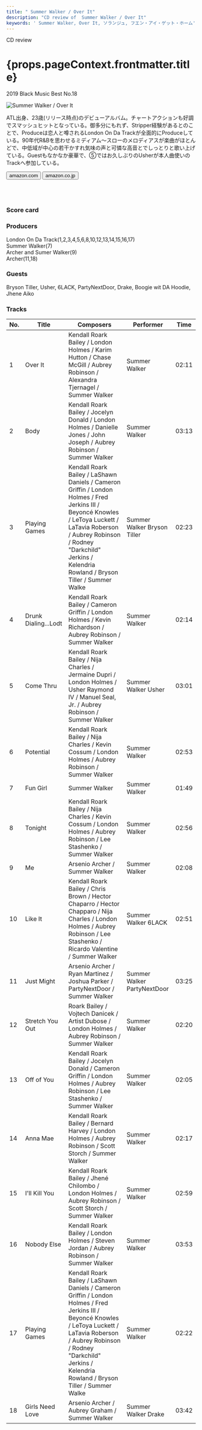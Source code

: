 ```yaml
---
title: " Summer Walker / Over It"
description: "CD review of  Summer Walker / Over It"
keywords: ' Summer Walker, Over It, ソランジュ, フエン・アイ・ゲット・ホーム'
---
```




<p className="largeP">CD review</p>
<h1 className="h1--no--margin">{props.pageContext.frontmatter.title}</h1>
<p className="largeP"><Link to="/best50/2019/">2019 Black Music Best No.18</Link></p>

<Row  className="image-card-group">
	<Column colMd={"4"} colLg={"4"} noGutterMdLeft="">
       <ImageCard>

![ Summer Walker / Over It](../../images/cd/summerwalker1L.jpg) 

</ImageCard>
	</Column>
	<Column colMd={"8"} colLg={"8"} noGutterMdLeft="">
	<p>
	ATL出身、23歳(リリース時点)のデビューアルバム。チャートアクションも好調でスマッシュヒットとなっている。御多分にもれず、Stripper経験があるとのことで、Produceは恋人と噂されるLondon On Da Trackが全面的にProduceしている。90年代R&Bを思わせるミディアム～スローのメロディアスが楽曲がほとんどで、中低域が中心の若干かすれ気味の声と可憐な高音とでしっとりと歌い上げている。Guestもなかなか豪華で、⑤ではお久しぶりのUsherが本人曲使いのTrackへ参加している。
	</p>
	<div>
	  <Button href="https://amzn.to/2Y5Ucde" kind="primary" size="small" renderIcon={ArrowUpRight24}>
      amazon.com
    </Button>
    <Button href="https://amzn.to/3g5lTce" kind="secondary" size="small" renderIcon={ArrowUpRight24}>
      amazon.co.jp
    </Button>
	</div>
	<a href="https://geo.music.apple.com/jp/album/over-it/1481606156?mt=1&app=music&ls=1&at=11lcug" style="display:inline-block;overflow:hidden;background:url(https://linkmaker.itunes.apple.com/ja-jp/lockup.svg?releaseDate=2019-10-04&kind=album&bubble=apple_music&style=mono-black) no-repeat;width:180px;height:45px;"></a>
	<a href="https://geo.music.apple.com/jp/album/over-it/1481606156?app=itunes&at=11lcug" style="display:inline-block;overflow:hidden;background:url(https://linkmaker.itunes.apple.com/ja-jp/badge-lrg.svg?releaseDate=2019-10-04T00:00:00Z&kind=album&bubble=itunes_music) no-repeat;width:140px;height:45px;"></a>
	</Column>
</Row>
<Row >
	<Column colMd={"4"} colLg={"4"} noGutterMdLeft="">
<div>
  <h3>Score card</h3>
	<SliderJS1 value="5" />
  <SliderJS2 value="1" />
	<SliderJS3 value="1" />
  <SliderJS4 value="8" />
</div>
</Column>
<Column colMd={"8"} colLg={"8"} noGutterMdLeft="">
<div>
<h3>Producers</h3>
<p>
London On Da Track(1,2,3,4,5,6,8,10,12,13,14,15,16,17)
<br/>Summer Walker(7)
<br/>Archer and Sumer Walker(9)
<br/>Archer(11,18)
</p>
<h3>Guests</h3>
<p>
	Bryson Tiller, Usher, 6LACK, PartyNextDoor, Drake, Boogie wit DA Hoodie, Jhene Aiko
</p>
</div>
</Column>
</Row>

<h3>Tracks</h3>

| No. |	 Title               	|	 Composers                                                                                                                                                                                                                                          |	 Performer                    |	 Time	|
| --- |	---------------------	| --------------------------------------------------------------------------------------------------------------------------------------------------------------------------------------------------------------------------------------------------- | ----------------------------- | ----- |
|	1	  |	Over It             	| Kendall Roark Bailey / London Holmes / Karim Hutton / Chase McGill / Aubrey Robinson / Alexandra Tjernagel / Summer Walker                                                                                                                          |	Summer Walker                	|	02:11 |
|	2	  |	Body                	| Kendall Roark Bailey / Jocelyn Donald / London Holmes / Danielle Jones / John Joseph / Aubrey Robinson / Summer Walker                                                                                                                              |	Summer Walker                	|	03:13 |
|	3	  |	Playing Games       	| Kendall Roark Bailey / LaShawn Daniels / Cameron Griffin / London Holmes / Fred Jerkins III / Beyoncé Knowles / LeToya Luckett / LaTavia Roberson / Aubrey Robinson / Rodney "Darkchild" Jerkins / Kelendria Rowland / Bryson Tiller / Summer Walke	|	Summer Walker   Bryson Tiller	|	02:23 |
|	4	  |	Drunk Dialing...Lodt	| Kendall Roark Bailey / Cameron Griffin / London Holmes / Kevin Richardson / Aubrey Robinson / Summer Walker                                                                                                                                         |	Summer Walker                	|	02:14 |
|	5	  |	Come Thru           	| Kendall Roark Bailey / Nija Charles / Jermaine Dupri / London Holmes / Usher Raymond IV / Manuel Seal, Jr. / Aubrey Robinson / Summer Walker                                                                                                        |	Summer Walker   Usher        	|	03:01 |
|	6	  |	Potential           	| Kendall Roark Bailey / Nija Charles / Kevin Cossum / London Holmes / Aubrey Robinson / Summer Walker                                                                                                                                                |	Summer Walker                	|	02:53 |
|	7	  |	Fun Girl            	| Summer Walker                                                                                                                                                                                                                                       |	Summer Walker                	|	01:49 |
|	8	  |	Tonight             	| Kendall Roark Bailey / Nija Charles / Kevin Cossum / London Holmes / Aubrey Robinson / Lee Stashenko / Summer Walker                                                                                                                                |	Summer Walker                	|	02:56 |
|	9	  |	Me                  	| Arsenio Archer / Summer Walker                                                                                                                                                                                                                      |	Summer Walker                	|	02:08 |
|	10	|	Like It             	| Kendall Roark Bailey / Chris Brown / Hector Chaparro / Hector Chapparo / Nija Charles / London Holmes / Aubrey Robinson / Lee Stashenko / Ricardo Valentine / Summer Walker                                                                         |	Summer Walker   6LACK        	|	02:51 |
|	11	|	Just Might          	| Arsenio Archer / Ryan Martinez / Joshua Parker / PartyNextDoor / Summer Walker                                                                                                                                                                      |	Summer Walker   PartyNextDoor	|	03:25 |
|	12	|	Stretch You Out     	| Roark Bailey / Vojtech Danicek / Artist Dubose / London Holmes / Aubrey Robinson / Summer Walker                                                                                                                                                    |	Summer Walker                	|	02:20 |
|	13	|	Off of You          	| Kendall Roark Bailey / Jocelyn Donald / Cameron Griffin / London Holmes / Aubrey Robinson / Lee Stashenko / Summer Walker                                                                                                                           |	Summer Walker                	|	02:05 |
|	14	|	Anna Mae            	| Kendall Roark Bailey / Bernard Harvey / London Holmes / Aubrey Robinson / Scott Storch / Summer Walker                                                                                                                                              |	Summer Walker                	|	02:17 |
|	15	|	I'll Kill You       	| Kendall Roark Bailey / Jhené Chilombo / London Holmes / Aubrey Robinson / Scott Storch / Summer Walker                                                                                                                                             	|	Summer Walker                	|	02:59 |
|	16	|	Nobody Else         	| Kendall Roark Bailey / London Holmes / Steven Jordan / Aubrey Robinson / Summer Walker                                                                                                                                                              |	Summer Walker                	|	03:53 |
|	17	|	Playing Games       	| Kendall Roark Bailey / LaShawn Daniels / Cameron Griffin / London Holmes / Fred Jerkins III / Beyoncé Knowles / LeToya Luckett / LaTavia Roberson / Aubrey Robinson / Rodney "Darkchild" Jerkins / Kelendria Rowland / Bryson Tiller / Summer Walke	|	Summer Walker                	|	02:22 |
|	18	|	Girls Need Love     	| Arsenio Archer / Aubrey Graham / Summer Walker                                                                                                                                                                                                      |	Summer Walker   Drake        	|	03:42 |
